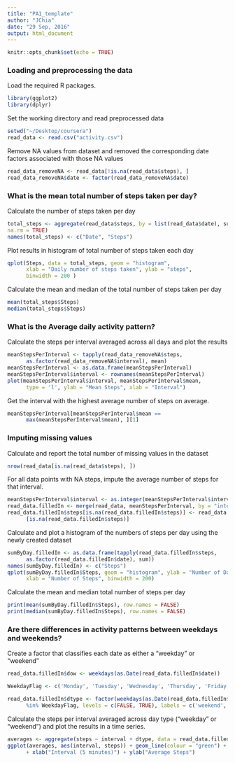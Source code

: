 ```yaml
---
title: "PA1_template"
author: "JChia"
date: "29 Sep, 2016"
output: html_document
---
```

```r
knitr::opts_chunk$set(echo = TRUE)
```

### Loading and preprocessing the data

Load the required R packages.

```r
library(ggplot2)
library(dplyr)
```

Set the working directory and read preprocessed data

```r
setwd("~/Desktop/coursera")
read_data <- read.csv("activity.csv")
```

Remove NA values from dataset and removed the corresponding date factors associated with those NA values

```r
read_data_removeNA <- read_data[!is.na(read_data$steps), ]
read_data_removeNA$date <- factor(read_data_removeNA$date)
```

### What is the mean total number of steps taken per day?

Calculate the number of steps taken per day

```r
total_steps <- aggregate(read_data$steps, by = list(read_data$date), sum, 
na.rm = TRUE)
names(total_steps) <- c("Date", "Steps")
```

Plot results in histogram of total number of steps taken each day

```r
qplot(Steps, data = total_steps, geom = "histogram", 
      xlab = "Daily number of steps taken", ylab = "steps", 
      binwidth = 200 )
```

Calculate the mean and median of the total number of steps taken per day

```r
mean(total_steps$Steps)
median(total_steps$Steps)
```

### What is the Average daily activity pattern?

Calculate the steps per interval averaged across all days and plot the results
```r
meanStepsPerInterval <- tapply(read_data_removeNA$steps, 
      as.factor(read_data_removeNA$interval), mean)
meanStepsPerInterval <- as.data.frame(meanStepsPerInterval)
meanStepsPerInterval$interval <- rownames(meanStepsPerInterval)
plot(meanStepsPerInterval$interval, meanStepsPerInterval$mean, 
      type = 'l', ylab = "Mean Steps", xlab = "Interval")
```

Get the interval with the highest average number of steps on average.

```r
meanStepsPerInterval[meanStepsPerInterval$mean == 
      max(meanStepsPerInterval$mean), ][1]
```

### Imputing missing values

Calculate and report the total number of missing values in the dataset
```r
nrow(read_data[is.na(read_data$steps), ])
```

For all data points with NA steps, impute the average number of steps for that interval.

```r
meanStepsPerInterval$interval <- as.integer(meanStepsPerInterval$interval)
read_data.filledIn <- merge(read_data, meanStepsPerInterval, by = "interval")
read_data.filledIn$steps[is.na(read_data.filledIn$steps)] <- read_data.filledIn$meanStepsPerInterval
      [is.na(read_data.filledIn$steps)]
```

Calculate and plot a histogram of the numbers of steps per day using the newly created dataset

```r
sumByDay.filledIn <- as.data.frame(tapply(read_data.filledIn$steps, 
      as.factor(read_data.filledIn$date), sum))
names(sumByDay.filledIn) <- c("Steps")
qplot(sumByDay.filledIn$Steps, geom = "histogram", ylab = "Number of Days", 
      xlab = "Number of Steps", binwidth = 200)
```

Calculate the mean and median total number of steps per day
```r
print(mean(sumByDay.filledIn$Steps), row.names = FALSE)
print(median(sumByDay.filledIn$Steps), row.names = FALSE)
```

### Are there differences in activity patterns between weekdays and weekends?

Create a factor that classifies each date as either a "weekday" or "weekend"
```r
read_data.filledIn$dow <- weekdays(as.Date(read_data.filledIn$date))

WeekdayFlag <- c('Monday', 'Tuesday', 'Wednesday', 'Thursday', 'Friday')

read_data.filledIn$dtype <- factor(weekdays(as.Date(read_data.filledIn$date)) 
      %in% WeekdayFlag, levels = c(FALSE, TRUE), labels = c('weekend', 'weekday'))
```

Calculate the steps per interval averaged across day type ("weekday" or "weekend") and plot the results in a time series.

```r
averages <- aggregate(steps ~ interval + dtype, data = read_data.filledIn, mean)
ggplot(averages, aes(interval, steps)) + geom_line(colour = "green") + facet_grid(dtype ~ .) 
      + xlab("Interval (5 minutes)") + ylab("Average Steps")
```
